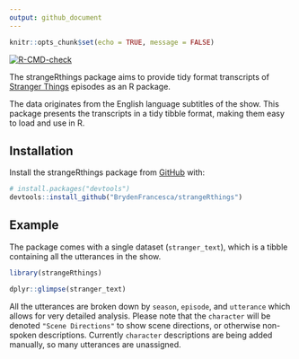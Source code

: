 ```yaml
---
output: github_document
---
```


```r
knitr::opts_chunk$set(echo = TRUE, message = FALSE)
```

  [![R-CMD-check](https://github.com/BrydenFrancesca/strangeRthings/actions/workflows/R-CMD-check.yaml/badge.svg)](https://github.com/BrydenFrancesca/strangeRthings/actions/workflows/R-CMD-check.yaml)


The strangeRthings package aims to provide tidy format transcripts of [Stranger Things](https://en.wikipedia.org/wiki/Stranger_Things) episodes as an R package.

The data originates from the English language subtitles of the show. This package presents the transcripts in a tidy tibble format, making them easy to load and use in R.

## Installation


Install the strangeRthings package from [GitHub](https://github.com/) with:

``` r
# install.packages("devtools")
devtools::install_github("BrydenFrancesca/strangeRthings")
```

## Example

The package comes with a single dataset (`stranger_text`), which is a tibble containing all the utterances in the
show.

```r
library(strangeRthings)

dplyr::glimpse(stranger_text)
```

All the utterances are broken down by `season`, `episode`, and `utterance` which allows for very detailed analysis. Please note that the `character` will be denoted `"Scene Directions"` to show scene directions, or otherwise non-spoken descriptions. Currently `character` descriptions are being added manually, so many utterances are unassigned.



